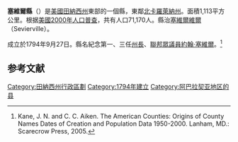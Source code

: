 {{noteTA
|T=zh-hans:塞维尔县 (田纳西州);zh-hk:塞維爾縣 (田納西州);zh-tw:塞維爾郡 (田納西州);
}}

{{Otheruses|塞維爾縣|subject=美國田納西州的一個縣|other=同名的縣}}
<!--[[File:Map_of_Tennessee_highlighting_Sevier_County.svg|right]]-->
{{Infobox U.S. County|
 county  = 塞維爾縣 |
 state = 田納西州 |
 en county  = Sevier County |
 en state = Tennessee |
 seal =  |
 founded = September 28, 1794 |
 seat = [[Sevierville,_Tennessee|Sevierville]] | 
 area = 1,113 [[km²|km²]] (430 [[square_mile|mi²]]) |
 area land = 1,534 km² (592 mi²) |
 area water = 14 km²  (5 mi²) |
 area percentage = 0.91% |
 census yr = 2000 |
 pop = 71,170 |
 density = 63 |
 web = www.seviercountytn.org |
|}}
'''塞維爾縣'''（{{lang-en|Sevier County}}）是[[美國|美國]][[田納西州|田納西州]]東部的一個縣，東鄰[[北卡羅萊納州|北卡羅萊納州]]。面積1,113平方公里。根据[[美國2000年人口普查|美國2000年人口普查]]，共有人口71,170人。縣治[[塞維爾維爾|塞維爾維爾]] （Sevierville）。

成立於1794年9月27日。縣名紀念第一、三任[[田納西州州長|州長]]、[[美國眾議院|聯邦眾議員]][[約翰·塞維爾|約翰·塞維爾]]。<ref>Kane, J. N. and C. C. Aiken. The American Counties: Origins of County Names Dates of Creation and Population Data 1950-2000. Lanham, MD.: Scarecrow Press, 2005.</ref>

==参考文献==
{{reflist}}

[[Category:田納西州行政區劃|Category:田納西州行政區劃]]
[[Category:1794年建立|Category:1794年建立]]
[[Category:阿巴拉契亚地区的县|Category:阿巴拉契亚地区的县]]